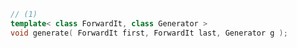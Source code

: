 ```cpp
// (1)
template< class ForwardIt, class Generator >
void generate( ForwardIt first, ForwardIt last, Generator g );
```
